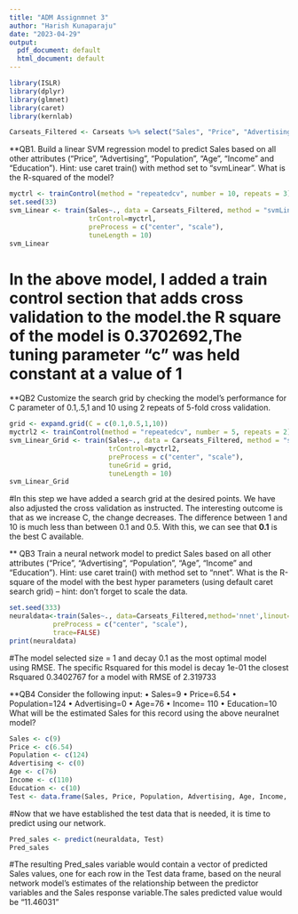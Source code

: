 ```yaml
---
title: "ADM Assignmnet 3"
author: "Harish Kunaparaju"
date: "2023-04-29"
output:
  pdf_document: default
  html_document: default
---
```



```r
library(ISLR)
library(dplyr)
library(glmnet)
library(caret)
library(kernlab)

```

```r
Carseats_Filtered <- Carseats %>% select("Sales", "Price", "Advertising","Population","Age","Income","Education")
```


**QB1. Build a linear SVM regression model to predict Sales based on all other attributes ("Price",
"Advertising", "Population", "Age", "Income" and "Education"). Hint: use caret train() with
method set to “svmLinear”. What is the R-squared of the model? 

```r
myctrl <- trainControl(method = "repeatedcv", number = 10, repeats = 3)
set.seed(33)
svm_Linear <- train(Sales~., data = Carseats_Filtered, method = "svmLinear",
                    trControl=myctrl,
                    preProcess = c("center", "scale"),
                    tuneLength = 10)
svm_Linear
```
# In the above model, I added a train control section that adds cross validation to the model.the R square of the model is 0.3702692,The tuning parameter "c" was held constant at a value of 1

**QB2 Customize the search grid by checking the model’s performance for C parameter of 0.1,.5,1
and 10 using 2 repeats of 5-fold cross validation. 
```r
grid <- expand.grid(C = c(0.1,0.5,1,10))
myctrl2 <- trainControl(method = "repeatedcv", number = 5, repeats = 2)
svm_Linear_Grid <- train(Sales~., data = Carseats_Filtered, method = "svmLinear",
                         trControl=myctrl2,
                         preProcess = c("center", "scale"),
                         tuneGrid = grid,
                         tuneLength = 10)
svm_Linear_Grid
```
#In this step we have added a search grid at the desired points. We have also adjusted the cross validation as instructed. The interesting outcome is that as we increase C, the change decreases. The difference between 1 and 10 is much less than between 0.1 and 0.5. With this, we can see that **0.1** is the best C available. 

** QB3 Train a neural network model to predict Sales based on all other attributes ("Price",
"Advertising", "Population", "Age", "Income" and "Education"). Hint: use caret train() with
method set to “nnet”. What is the R-square of the model with the best hyper parameters (using
default caret search grid) – hint: don’t forget to scale the data.

```r
set.seed(333)
neuraldata<-train(Sales~., data=Carseats_Filtered,method='nnet',linout=TRUE,
           preProcess = c("center", "scale"),
           trace=FALSE)
print(neuraldata)
```

#The model selected size = 1 and decay 0.1 as the most optimal model using RMSE. The specific Rsquared for this model is decay 1e-01 the closest Rsquared 0.3402767 for a model with RMSE of 2.319733


**QB4 Consider the following input:
• Sales=9
• Price=6.54
• Population=124
• Advertising=0
• Age=76
• Income= 110
• Education=10
What will be the estimated Sales for this record using the above neuralnet model?
```r
Sales <- c(9)
Price <- c(6.54)
Population <- c(124)
Advertising <- c(0)
Age <- c(76)
Income <- c(110)
Education <- c(10)
Test <- data.frame(Sales, Price, Population, Advertising, Age, Income, Education)
```
#Now that we have established the test data that is needed, it is time to predict using our network.
```r
Pred_sales <- predict(neuraldata, Test)
Pred_sales
```
#The resulting Pred_sales variable would contain a vector of predicted Sales values, one for each row in the Test data frame, based on the neural network model's estimates of the relationship between the predictor variables and the Sales response variable.The sales predicted value would be "11.46031"